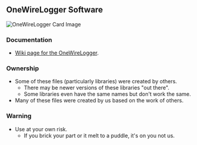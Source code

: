 == OneWireLogger Software ==

<img src="http://land-boards.com/blwiki/images/4/4b/OWDL_3D.jpg" alt="OneWireLogger Card Image"></img>

=== Documentation ===

* [http://land-boards.com/blwiki/index.php?title=One_Wire_Data_Logger Wiki page for the OneWireLogger].

=== Ownership ===

* Some of these files (particularly libraries) were created by others.
** There may be newer versions of these libraries "out there".
** Some libraries even have the same names but don't work the same.
* Many of these files were created by us based on the work of others.

=== Warning ===

* Use at your own risk.
** If you brick your part or it melt to a puddle, it's on you not us.
